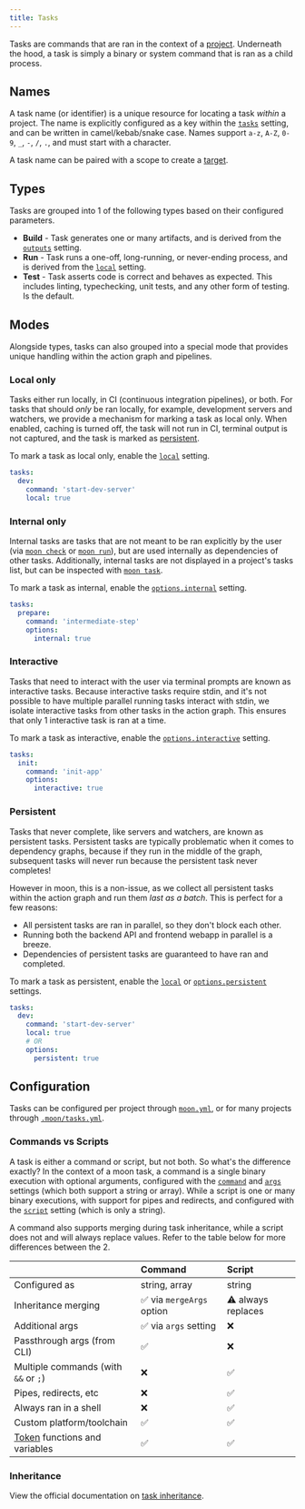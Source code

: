 ```yaml
---
title: Tasks
---
```



Tasks are commands that are ran in the context of a [project](./project). Underneath the hood, a
task is simply a binary or system command that is ran as a child process.

## Names

A task name (or identifier) is a unique resource for locating a task _within_ a project. The name is
explicitly configured as a key within the [`tasks`](../config/project#tasks) setting, and can be
written in camel/kebab/snake case. Names support `a-z`, `A-Z`, `0-9`, `_`, `-`, `/`, `.`, and must
start with a character.

A task name can be paired with a scope to create a [target](./target).

## Types

Tasks are grouped into 1 of the following types based on their configured parameters.

- **Build** - Task generates one or many artifacts, and is derived from the
  [`outputs`](../config/project#outputs) setting.
- **Run** - Task runs a one-off, long-running, or never-ending process, and is derived from the
  [`local`](../config/project#local) setting.
- **Test** - Task asserts code is correct and behaves as expected. This includes linting,
  typechecking, unit tests, and any other form of testing. Is the default.

## Modes

Alongside types, tasks can also grouped into a special mode that provides unique handling within the
action graph and pipelines.

### Local only

Tasks either run locally, in CI (continuous integration pipelines), or both. For tasks that should
_only_ be ran locally, for example, development servers and watchers, we provide a mechanism for
marking a task as local only. When enabled, caching is turned off, the task will not run in CI,
terminal output is not captured, and the task is marked as [persistent](#persistent).

To mark a task as local only, enable the [`local`](../config/project#local) setting.

```yaml title="moon.yml"
tasks:
  dev:
    command: 'start-dev-server'
    local: true
```

### Internal only<VersionLabel version="1.23.0" />

Internal tasks are tasks that are not meant to be ran explicitly by the user (via
[`moon check`](../commands/check) or [`moon run`](../commands/run)), but are used internally as
dependencies of other tasks. Additionally, internal tasks are not displayed in a project's tasks
list, but can be inspected with [`moon task`](../commands/task).

To mark a task as internal, enable the [`options.internal`](../config/project#internal) setting.

```yaml title="moon.yml"
tasks:
  prepare:
    command: 'intermediate-step'
    options:
      internal: true
```

### Interactive<VersionLabel version="1.12.0" />

Tasks that need to interact with the user via terminal prompts are known as interactive tasks.
Because interactive tasks require stdin, and it's not possible to have multiple parallel running
tasks interact with stdin, we isolate interactive tasks from other tasks in the action graph. This
ensures that only 1 interactive task is ran at a time.

To mark a task as interactive, enable the [`options.interactive`](../config/project#interactive)
setting.

```yaml title="moon.yml"
tasks:
  init:
    command: 'init-app'
    options:
      interactive: true
```

### Persistent<VersionLabel version="1.6.0" />

Tasks that never complete, like servers and watchers, are known as persistent tasks. Persistent
tasks are typically problematic when it comes to dependency graphs, because if they run in the
middle of the graph, subsequent tasks will never run because the persistent task never completes!

However in moon, this is a non-issue, as we collect all persistent tasks within the action graph and
run them _last as a batch_. This is perfect for a few reasons:

- All persistent tasks are ran in parallel, so they don't block each other.
- Running both the backend API and frontend webapp in parallel is a breeze.
- Dependencies of persistent tasks are guaranteed to have ran and completed.

To mark a task as persistent, enable the [`local`](../config/project#local) or
[`options.persistent`](../config/project#persistent) settings.

```yaml title="moon.yml"
tasks:
  dev:
    command: 'start-dev-server'
    local: true
    # OR
    options:
      persistent: true
```

## Configuration

Tasks can be configured per project through [`moon.yml`](../config/project), or for many projects
through [`.moon/tasks.yml`](../config/tasks).

### Commands vs Scripts

A task is either a command or script, but not both. So what's the difference exactly? In the context
of a moon task, a command is a single binary execution with optional arguments, configured with the
[`command`](../config/project#command) and [`args`](../config/project#args) settings (which both
support a string or array). While a script is one or many binary executions, with support for pipes
and redirects, and configured with the [`script`](../config/project#script) setting (which is only a
string).

A command also supports merging during task inheritance, while a script does not and will always
replace values. Refer to the table below for more differences between the 2.

|                                          | Command                   | Script             |
| :--------------------------------------- | :------------------------ | :----------------- |
| Configured as                            | string, array             | string             |
| Inheritance merging                      | ✅ via `mergeArgs` option | ⚠️ always replaces |
| Additional args                          | ✅ via `args` setting     | ❌                 |
| Passthrough args (from CLI)              | ✅                        | ❌                 |
| Multiple commands (with `&&` or `;`)     | ❌                        | ✅                 |
| Pipes, redirects, etc                    | ❌                        | ✅                 |
| Always ran in a shell                    | ❌                        | ✅                 |
| Custom platform/toolchain                | ✅                        | ✅                 |
| [Token](./token) functions and variables | ✅                        | ✅                 |

### Inheritance

View the official documentation on [task inheritance](./task-inheritance).

